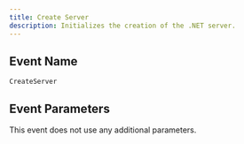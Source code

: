 ```yaml
---
title: Create Server
description: Initializes the creation of the .NET server.
---
```


## Event Name

`CreateServer`

## Event Parameters

This event does not use any additional parameters.